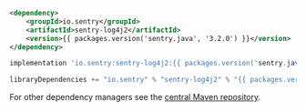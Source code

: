 ```xml {tabTitle:Maven}
<dependency>
    <groupId>io.sentry</groupId>
    <artifactId>sentry-log4j2</artifactId>
    <version>{{ packages.version('sentry.java', '3.2.0') }}</version>
</dependency>
```

```groovy {tabTitle:Gradle}
implementation 'io.sentry:sentry-log4j2:{{ packages.version('sentry.java', '3.2.0') }}'
```

```scala {tabTitle: SBT}
libraryDependencies += "io.sentry" % "sentry-log4j2" % "{{ packages.version('sentry.java', '3.2.0') }}"
```

For other dependency managers see the [central Maven repository](https://search.maven.org/artifact/io.sentry/sentry-log4j2).
